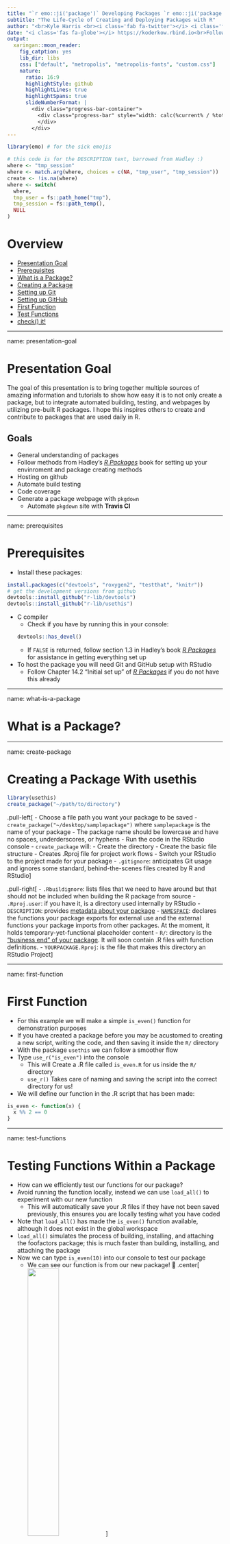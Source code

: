 ```yaml
---
title: "`r emo::ji('package')` Developing Packages `r emo::ji('package')`"
subtitle: "The Life-Cycle of Creating and Deploying Packages with R"
author: "<br>Kyle Harris <br><i class='fab fa-twitter'></i> <i class='fab fa-instagram'></i> <i class='fab fa-github'></i> @KoderKow"
date: "<i class='fas fa-globe'></i> https://koderkow.rbind.io<br>Follow Along: **Coming Soon**"
output:
  xaringan::moon_reader:
    fig_catption: yes
    lib_dir: libs
    css: ["default", "metropolis", "metropolis-fonts", "custom.css"]
    nature:
      ratio: 16:9
      highlightStyle: github
      highlightLines: true
      highlightSpans: true
      slideNumberFormat: |
        <div class="progress-bar-container">
          <div class="progress-bar" style="width: calc(%current% / %total% * 100%);">
          </div>
        </div>
---
```


<link rel="stylesheet" href="https://use.fontawesome.com/releases/v5.8.1/css/all.css" integrity="sha384-50oBUHEmvpQ+1lW4y57PTFmhCaXp0ML5d60M1M7uH2+nqUivzIebhndOJK28anvf" crossorigin="anonymous">

```r
library(emo) # for the sick emojis

# this code is for the DESCRIPTION text, barrowed from Hadley :)
where <- "tmp_session"
where <- match.arg(where, choices = c(NA, "tmp_user", "tmp_session"))
create <- !is.na(where)
where <- switch(
  where,
  tmp_user = fs::path_home("tmp"),
  tmp_session = fs::path_temp(),
  NULL
)
```


# Overview

- [Presentation Goal](#presentation-goal)
- [Prerequisites](#prerequisites)
- [What is a Package?](#what-is-a-package)
- [Creating a Package](#create-package)
- [Setting up Git](#setup-git)
- [Setting up GitHub](#setup-github)
- [First Function](#first-function)
- [Test Functions](#test-functions)
- [check() it!](#check-it)

---

name: presentation-goal

# Presentation Goal

The goal of this presentation is to bring together multiple sources of amazing information and tutorials to show how easy it is to not only create a package, but to integrate automated building, testing, and webpages by utilizing pre-built R packages. I hope this inspires others to create and contribute to packages that are used daily in R.

## Goals

- General understanding of packages
- Follow methods from Hadley's [*R Packages*][r-pkg-book] book for setting up your envinroment and package creating methods
- Hosting on github
- Automate build testing
- Code coverage
- Generate a package webpage with `pkgdown`
  - Automate `pkgdown` site with **Travis CI**

---

name: prerequisites

# Prerequisites

- Install these packages:
``` r
install.packages(c("devtools", "roxygen2", "testthat", "knitr"))
# get the development versions from github
devtools::install_github("r-lib/devtools")
devtools::install_github("r-lib/usethis")
```
- C compiler
  - Check if you have by running this in your console:
``` r
devtools::has_devel()
```
  - If `FALSE` is returned, follow section 1.3 in Hadley's book [*R Packages*][r-pkg-getting-started] for assistance in getting everything set up
  
- To host the package you will need Git and GitHub setup with RStudio
  - Follow Chapter 14.2 "Initial set up" of [*R Packages*][git-setup] if you do not have this already

---

name: what-is-a-package

# What is a Package?

---

name: create-package

# Creating a Package With **usethis**

``` r
library(usethis)
create_package("~/path/to/directory")
```

.pull-left[
- Choose a file path you want your package to be saved
  - `create_package("~/desktop/samplepackage")` where `samplepackage` is the name of your package
  - The package name should be lowercase and have no spaces, underderscores, or hyphens
- Run the code in the RStudio console
- `create_package` will:
  - Create the directory
  - Create the basic file structure
  - Creates .Rproj file for project work flows
  - Switch your RStudio to the project made for your package
- `.gitignore`: anticipates Git usage and ignores some standard, behind-the-scenes files created by R and RStudio
]

.pull-right[
- `.Rbuildignore`:  lists files that we need to have around but that should not be included when building the R package from source
- `.Rproj.user`: if you have it, is a directory used internally by RStudio
- `DESCRIPTION`: provides [metadata about your package][r-pkg-metadata]
- [`NAMESPACE`][r-pkg-namespace]: declares the functions your package exports for external use and the external functions your package imports from other packages. At the moment, it holds temporary-yet-functional placeholder content
- `R/`: directory is the [“business end” of your package][r-pkg-r]. It will soon contain .R files with function definitions.
- `YOURPACKAGE.Rproj`: is the file that makes this directory an RStudio Project
]

---

name: first-function

# First Function

- For this example we will make a simple `is_even()` function for demonstration purposes
- If you have created a package before you may be acustomed to creating a new script, writing the code, and then saving it inside the `R/` directory
- With the package `usethis` we can follow a smoother flow
- Type `use_r("is_even")` into the console
  - This will Create a .R file called `is_even.R` for us inside the `R/` directory
  - `use_r()` Takes care of naming and saving the script into the correct directory for us!
- We will define our function in the .R script that has been made:
```r
is_even <- function(x) {
  x %% 2 == 0
}
```

---

name: test-functions

# Testing Functions Within a Package

- How can we efficiently test our functions for our package?
- Avoid running the function locally, instead we can use `load_all()` to experiment with our new function
  - This will automatically save your .R files if they have not been saved previously, this ensures you are locally testing what you have coded
- Note that `load_all()` has made the `is_even()` function available, although it does not exist in the global workspace
- `load_all()` simulates the process of building, installing, and attaching the foofactors package; this is much faster than building, installing, and attaching the package
- Now we can type `is_even(10)` into our console to test our package
  - We can see our function is from our new package! 🥳
.center[<img src="https://i.imgur.com/q72GBKc.png" width="40%"/>]

---

name: check-it

# *check()* it!

- Now that we know our `is_even()` function is working as expected, how can we check if our package as a whole will work?
- `check()` is the gold standard for checking that an R package is in full working order
- Make a habit to run `check()` after each change to *check* if your package is producing any warnings, errors, or notes
- `check()` will produce a lot of out put, generally the part of the output we are interested in will be the ending that displays:

``` r
0 errors ✔ | 2 warnings ✖ | 0 notes ✔
```

- If you have been following along your package will have these warnings
- Whenever there is an error, warning, or note, the output above this text will show you why these statuses were generated
  - `Non-standard license specification: What license it uses`
  - `Undocumented code objects: ‘is_even’`
- These two warnings will be addressed soon
- We have made a lot of progress, next we will edit the `DESCRIPTION` file and push our progress to GitHub

---

name: description

# Editing the **DESCRIPTION** File

- The `DESCRIPTION` file provides metadata about your package
  - For more information look at chapter 5 [metadata about your package][r-pkg-metadata]
- In the `DESCRIPTION` file edit these:
  - Make yourself the author
  - Write some descriptive text in the `Title` and `Description` fields
```r
DESCRIPTION_fodder <- c(
  'Package: samplepackage',
  'Title: Is That Number Even?',
  'Version: 0.0.0.9000',
  'Authors@R:',
  '    person(given = "Kyle",',
  '           family = "Harris",',
  '           role = c("aut", "cre"),',
  '           email = "koderkow@gmail.com")',
  'Description: There are a few times in ones programming life where one',
  '    needs to find out if a number is truly even. This package unlocks',
  '    the puzzling matter that is even numbers.',
  'License: What license it uses',
  'Encoding: UTF-8',
  'LazyData: true'
)
writeLines(DESCRIPTION_fodder, "DESCRIPTION")
cat(DESCRIPTION_fodder, sep = "\n")
```

---

name: license

# Adding a License

- Hadley provides a fantastic link that summarizes the different kinds of software licenses: [Pick a License, Any License][pick-a-license]
- We will set up a MIT license
  - Simple and permissive license
  - Includes generic legal disclaimer of liability
  - `DESCRIPTION` requires: `License: MIT + file LICENSE`
    - The `+ file LICENSE` also requires an additonal file, `LICENSE`
    - This file generally has `YEAR:` and `COPYRIGHT HOLDER:` fields
- Lucky for us, `usethis` has a function that will set this up for us
- Run `use_mit_license("FIRST-NAME LAST-NAME")` in the console
- This will create the files for MIT and update your `DESCRIPTION` file for you
- `usethis` will print out to the consoles what it is adding and/or changing to files in your package directory

---

name: setup-git

# Setting up Git

- Run `use_git()` in the console
- This will initialise your project as a Git repo
- `use_git()` will also automatically ask us if we want to commit our current files
  - Here type the number corresponding for "*I agree*" to commit them all by hitting the enter key
- Next within the console it will ask to restart Rstudio to activate the Git pane
  - Type the number corresponding for "*Yes*" and hit the enter key

---

name: setup-github

# Setting Up GitHub

- Now we will give RStudio the power to create GitHub repositories for us!
- Run `browse_github_token()` in the console
  - This will open your default browser and bring you to the "New personal access token" (PAT) page
  - Scroll to the bottom and click <img src="https://i.imgur.com/ZVvVhOw.png" width="7%"/>
  - Now you have a PAT generated for RStudio, select <img src="https://i.imgur.com/GGzWB50.png" width="1.5%"/> to copy it to your clipboard
- Type `edit_r_environ()` to open the `/.Renviron` file
- Create a new line and enter `GITHUB_PAT="PASTE-YOUR-COPIED-PAT-HERE"`
  - Save and reset R (Session > Restart R)
- Run `use_github()` in the console and choose the **https** option and then choose the option corresponding to **Yes** for *Are title and description ok?*
- If everything was done correctly your package is now in your GitHub!
  - Moving forward for other projects using git you can use follow the `use_git()` followed by `use_github()` to create repositories for each project! Nice!
  - Notice that the description we typed in the `DESCRIPTION` file is used as our description on our GitHub page
- In a few more slides we will see how we can commit and push changes to our GitHub repo

---

name: document

# Documenting Functions

- When we need help learning more about functions we use we look to its documentation to help us
  - Example: `?mean()`
- This requires that your package have a special R documentation file, `man/is_even.Rd`
- This is written in an R-specific markup language that is sort of like LaTeX
- Following the flow of what we have done, there are functions made to make our life easy for documenting our functions
- Specially formatted comments are written above functions for documentation
  - In this example this will be placed in `R/is_even.R`
- A package called `roxygen2` will handle creating the documentation files in `man/` for us
  - More information about `roxygen2` can be found in chapter 6 [Object documentation][roxygen2]



<!-- links used in slides -->
[r-pkg-book]: https://r-pkgs.org/
[git-setup]: https://r-pkgs.org/git.html#git-rstudio
[r-pkg-getting-started]: https://r-pkgs.org/intro-why.html#intro-get
[r-pkg-metadata]: https://r-pkgs.org/description.html#description
[r-pkg-namespace]: https://r-pkgs.org/namespace.html#namespace
[r-pkg-r]: https://r-pkgs.org/r.html#r
[git-site]: https://github.com
[pick-a-license]: http://blog.codinghorror.com/pick-a-license-any-license/
[roxygen2]: https://r-pkgs.org/man.html